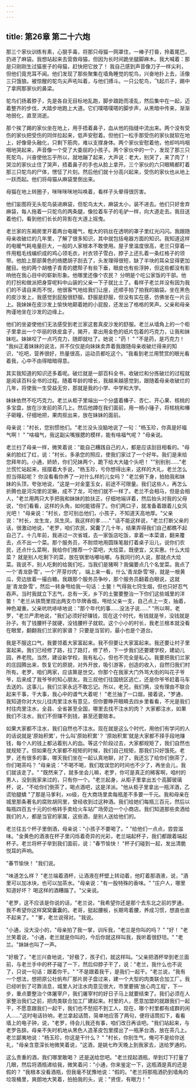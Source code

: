 ```yaml
---
---
---
```

title: 第26章 第二十六炮
---




那三个家伙训练有素，心狠手毒，将那只母猫一网罩住，一棒子打昏，拎着尾巴，扔进了麻袋。我想站起来去营救母猫，但因为长时间跪坐腿脚麻木。我大喊着：那是只刚刚生过猫崽子的母猫，赶快把它放了！ 我自己感到声音像刀子一样尖利，但他们竟充耳不闻。他们发现了那些聚集在墙角睡觉的鸵鸟，兴奋地扑上去，活像三只饿狼。被惊醒的鸵鸟尖声吼叫着，与他们搏斗。一只公鸵鸟，飞起爪子，踢中了拿网那家伙的鼻梁。

鸵鸟们扬着脖子，先是各自无目标地乱跑，脚步踉跄而凌乱，然后集中在一起，迈着整齐的步伐，大踏步地跑上大道。它们噗嗒噗嗒的脚步声，从黑暗中传来，渐渐地弱化，直至消逝。

那个挨了踢的家伙坐在地上，用手捂着鼻子，血从他的指缝中流出来。两个没有受伤的家伙把受伤的同伴拉起来，低声安慰着。但他们一松手那受伤的家伙就软在地上，好像骨头融化，只剩下筋肉，难以支撑身体。两个家伙安慰着他，他却呜呜咽咽地哭起来，声音像一个受了大委屈的小孩子。两个家伙中的一个，发现了那三只死鸵鸟，兴奋使他忘乎所以，就地蹦了起来，大声说：老大，别哭了，来了肉了！ 哭泣的家伙止住了哭声，捂着鼻子的手也从脸上拿开。三个家伙的六只眼睛都盯着那三只鸵鸟的尸体，愣怔了片刻。然后他们就十分高兴起来，受伤的家伙也从地上一跃而起。他们将母猫从麻袋里倒出来。

母猫在地上转圈子，咪咪咪咪地叫唤着，看样子头晕得很厉害。

他们妄图将无头鸵鸟装进麻袋，但鸵鸟太大，麻袋太小，装不进去。他们只好舍弃麻袋，每人拖着一只鸵鸟的两条腿，像拉着车子的毛驴一样，向大道走去。我目送着他们，看到他们长长的背影在大道上摇曳。

老兰家的东厢房里开着两台电暖气，粗大的钨丝在透明的罩子里红光闪闪。我跟随母亲收破烂的几年里，了解了很多知识，其中就包括电器方面的知识。我知道这样的电暖气耗电量巨大，一般的人家根本不敢使用。屋子里温度很高，老兰只穿着一件用粗毛线编织成的鸡心领毛衣，衬衣领子雪白，脖子上还扎着一条红格子的领带。他脸上那部黄色的络腮胡子刮去了，头发理得很短，缺了半块的耳朵显得更加醒目。他的两个胡楂子青青的腮帮子有些下垂，眼皮也有些浮肿，但这些都没有影响他在我心目中的崭新形象。他哪里还像个农民？ 分明是个吃公家饭的干部。他的打扮和做派把身穿呢料中山装的父亲一下子就比土了。看样子老兰并没有因为我们的不请自来而不悦，他很客气地给我们让座，还顺手拍了拍我的脑袋。坐在黑色的皮沙发上，我感觉到屁股很舒服。舒服是舒服，但没有实在感，仿佛坐在一片云上。我妹妹在皮沙发上愉快地颠着她的小屁股，还发出了格格的笑声。父亲和母亲拘谨地坐在沙发的边缘上。

他们的坐姿使他们无法感受到老兰家这套真皮沙发的舒服。老兰从墙角上的一个柜子里拿出一个华丽的铁皮盒子，揭开，拿出用金色的纸片包着的巧克力，让我和妹妹吃。妹妹咬了一点巧克力，随即就吐了。她说："药！ " "不是药，是巧克力！ "我纠正着妹妹的说法，并不仅仅是向妹妹卖弄着我跟随母亲收破烂得来的知识，"吃吧，营养很好，热量很高，运动员都吃这个。"我看到老兰用赞赏的眼光看着我，心中不由得暗暗得意。

其实我知道的知识还多着呢。破烂就是一部百科全书，收破烂和分拣破烂的过程就是阅读百科全书的过程。随着年龄的增长，我越来越感觉到，跟随着母亲收破烂的几年，将使我一生受益无穷，那就是我的小学、中学和大学。

妹妹依然不吃巧克力。老兰从柜子里端出一个分盛着榛子、杏仁、开心果、核桃的多宝盘，放在沙发前的茶几上。然后他蹲在我们面前，用一柄小锤子，将核桃和榛子砸疃，仔细地把，果肉抠出来，放在妹妹的面前。

母亲说："村长，您别惯他们。"老兰没头没脑地说了一句："杨玉珍，你真是好福气啊！ " "啥福气，我这副尖嘴猴腮的模样，能有啥福气呢？ "母亲说。

老兰扫了母亲一样，微笑着说："能自己糟践自己的人，都是应该刮目相看的。"母亲的脸红了红，说："村长，多承您的照应，使我们家过了一个好年。我们是来给您拜年的。小通，娇娇，你们兄妹两个，跪下给大大磕个头吧！ ""别别别……"老兰慌忙站起来，摇摆着大手说，"杨玉珍，亏你想得出来，这样的大礼，老兰怎么担当得起呢？ 你没看看你养了一对什么样的儿女吗？ "老兰俯下身，拍拍我和妹妹的头顶，夸张地说，"这是一对金童玉女，前途不可限量。我们这些人，再怎么折腾也是河沟里的泥鳅，成不了龙，可他们就不一样了。老兰不会相马，但是会相人，"老兰用两只大手把我和妹妹的脸扶正，仔细地端详着，然后抬头对我的父母说，"你们看看，这样的头角，如何能错得了。你们两口子，就准备着跟着儿女风光吧！ "母亲说："村长，您可别怂他们，小孩子，不知道天高地厚。"父亲说："村长，龙生龙，凤生凤，我这样的爹……" "话不能这样说，"老兰打断父亲的话，很激动地说，"老罗，咱们农民，窝囊了几十年，结果弄得我们自己都瞧不起自己了。十几年前，我进过一次省城，去一家饭店吃饭，拿着一本菜谱，翻来覆去，点不出一个菜。那个服务员，不耐烦地用圆珠笔敲打着桌子沿儿，说你们农民，还点什么菜啊，我给你们推荐一个菜吧，大烩菜，既便宜，又实惠。什么大烩菜？ 就是别人吃剩下的菜，放在锅里咕嘟咕嘟。与我同行的人说，那就点大烩菜。我说不，别人吃剩的给我们吃，当我们是猪啊？我偏要点几个名堂菜。我点了一个'青龙卧雪'，一个'芹芽炒肉'， 端上来一看，什么'青龙卧雪'呀，就是一根黄瓜，旁边放着一撮白糖。我跟那个服务员争吵，那个服务员翻着白眼说，这就是'青龙卧雪'，然后一转身甩给我一句话：土鳖！气得我七窍生烟，但也只好忍气吞声。当时我就立下志气，总有一天，乡下的土鳖要整治一下你们这些城里的洋鳖！ "老兰从铁筒里捏出两支巾华牌香烟，甩给父亲一支，自己点上一支，抽着，神色凝重。父亲吭吭哧哧地说："那个年代的事……没法子说……" "所以啊，老罗，"老兰严肃地说，"我们必须好好赚钱，现在这个时代，有钱就是爷，没钱就是孙子。有了钱腰杆子就硬，没钱腰杆子就软。这个小小的村长，我老兰根本就没看在眼里，翻翻我们兰家的家谱？ 只要是当官的，最小也是个道台。

我是不服这口气，我要领着大家富起来。我不但要让大家富起来。我还要让村子里富起来。我们已经修了路，拉了路灯，修了桥，下一步我们还要建学校，建幼儿园，养老院。当然，建设新学校，我有私心，但也不完全是私心。我要把我们兰家的庄园腾出来，恢复它的原貌，对外开放，吸引游客，创造的收入，自然归我们村所有。老罗，咱们两家，应该箅是世交。你那个在我家大门外骂大街的叫花子爷爷，后来成了我爷爷的知心朋友。我三叔他们往国统区逃亡，还是你爷爷赶着马车去送的。这事儿，我们兰家永远不敢忘记。所以，老兄，我们俩，没有理由不联合起来干事，干大事，我心中的谱气大着呢！ "老兰抽了一口烟，接着说，"罗通，我知道你对大伙儿往肉里注水有意见，但你要睁开眼睛去四乡里看看，不光是我们村往肉里注水，全县、全省甚至全国，哪里去找不注水的肉？ 大家都注水，如果我们不注水，我们不但赚不到钱，甚至还要赔本。

如果大家都不注水，我们自然也不注水。现在就是这么个时代，用他们有学问的人的话说就是'原始积累'，什么叫'原始积累‘？ '原始积累'就是大家都不择手段地赚钱，每个人的钱上都沾着别人的血。等这个阶段过去，大家都规矩了，我们自然也就规矩了。但如果在大家都不规矩的时候，我们自己规矩，那我们只好饿死。老罗，还有很多的事，哪天我们坐在一起认真地聊，对了，我还忘了给你们倒茶了，你们喝茶吗？ "母亲说："不喝不喝，我们耽误您的时间也不少了，再坐会儿，我们就该走了。" "既然来了，就多坐会儿嘛，老罗，你可是真正的稀客啊，咱村的男人，没到我家来过的，只有你一个。"老兰起身，从柜子里拿出五个高脚玻璃杯，说，"不给你们倒茶了，喝点酒吧，这是洋派。"他从柜子里拿出一瓶洋酒，乙谎劬腿蟜 "了那是马爹利，xo级，在大商场里卖每瓶差不多要一千元。我和母亲在城里那条著名的腐败胡同里，曾经收到过这种酒。我们给她们每瓶三百元，然后以每瓶四百五十元的价格转手卖给火车站广场旁边一个小商店。我们知道那些卖酒给我们的人，都是当官的家属，这些酒，是别人送给他们的。

老兰往五个杯子里倒酒，母亲说："小孩子不要喝了。" "给他们一点点，尝尝滋味。"金黄色的酒液在杯子里闪烁着奇异的光彩，老兰端起杯子，我们都跟着端起杯子。老兰将杯子举到我们面前，说："春节愉快！ "杯子们碰到一起，发出清脆悦耳的声响。

"春节愉快！ "我们说。

"味道怎么样？ "老兰端着酒杯，让酒液在杯壁上转动着，他盯着那酒液，说，"酒里可以加冰块，也可以加茶水。"母亲说："有一股特殊的香味。" "庄户人，哪里知道好坏？ 喝这样的酒糟蹋了。"父亲说。

"老罗，这不应该是你说的话，"老兰说，"我希望你还是那个去东北之前的罗通，我不希望你这样窝窝囊囊的。老哥，挺起腰板，长期弯着腰，养成习惯，想直也直不起来了。" "爹，老兰说得对。"我说。

"小通，没大没小的，"母亲拍了我一掌，训斥我，"老兰是你叫的吗？ " "好！ "老兰笑着说，"小通，老兰就是你叫的，今后你就这样叫我，我听着很舒坦。" "老兰。"妹妹也叫了一声。

"好极了，"老兰兴奋地说，"好极了，孩子们，就这样叫。"父亲把酒杯举到老兰面前，与老兰手中的杯子碰了一下，然后仰脖子干了，说："老兰，我什么也不说了，只说一句话：跟着你干。" "不是跟着我干，是我们一起干。"老兰说，"我有一个想法，想把原公社帆布厂那片房子盘过来，建一个大型的肉类联合加工厂。我已经听到了可靠消息，城里人对注水肉意见很大，市里要搞'放心肉工程'，下一步，重点要整治个体屠宰户，我们屠宰村的好日子马上就要结束了。我们必须在人家整治我们之前，把肉类联合加工厂建起来。村里的人，愿意加盟的就跟我们一起干，不愿意跟我们一起干，我们也不愁招不到工人，现在，哪个村里都有成群的闲人……"这时电话铃响，老兰拿起话筒，简单地应答了两句，便将话筒扣下，看看墙上的电子钟，说，"老罗，待会儿我还有事，咱们改日再谈吧。"我们站起来，与老罗告辞。母亲不失时机地从黑色人造革皮包里摸出了一瓶茅台酒，放在茶几上。老兰鄙夷地说："杨玉珍，你这是干什么？ " "村长，你别生气，俺可不是给你送礼，"母亲含意深长地微笑着说，"这酒，是姚七昨天晚上到我家去，送给罗通的。

这么贵重的酒，我们哪里敢喝？ 还是送给您吧。"老兰捏起酒瓶，举到灯下打量了几眼，然后将酒瓶递给我，微笑着问："小通，你来鉴定一下，这瓶酒是真的还是假的？ "我根本没看酒瓶，但我毫不犹豫地说："假的。"老兰将那瓶酒扔到墙角的垃圾桶里，爽朗地大笑着，拍拍我的头，说："贤侄，有眼力！ "